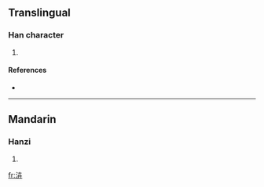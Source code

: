 ==Translingual==

===Han character===
{{Han char|rn=85|rad=水|as=05|sn=8|four=|canj=水十廿 (EJT)}}

# {{defn|Han|sort=水05}}

====References====
* {{Han ref|kx=0615.170|dkj=17278|dj=1009.130|hdz=31579.030|uh=6CCB|ud=27851}}

----

==Mandarin==

===Hanzi===
{{cmn-hanzi|pin=[[bì]] ([[bi4]]), [[huì]] ([[hui4]])|wg=pi<sup>4</sup>, hui<sup>4</sup>}}

# {{defn|Mandarin}}

[[fr:泋]]